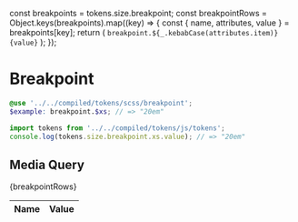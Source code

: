 const breakpoints = tokens.size.breakpoint;
const breakpointRows = Object.keys(breakpoints).map((key) => {
  const { name, attributes, value } = breakpoints[key];
  return (
    <tr key={name}>
      <td>
        <code>breakpoint.${_.kebabCase(attributes.item)}</code>
      </td>
      <td>
        <code>{value}</code>
      </td>
    </tr>
  );
});

<Meta title="Design/Tokens/Breakpoint" />

# Breakpoint

```scss
@use '../../compiled/tokens/scss/breakpoint';
$example: breakpoint.$xs; // => "20em"
```

```javascript
import tokens from '../../compiled/tokens/js/tokens';
console.log(tokens.size.breakpoint.xs.value); // => "20em"
```

## Media Query

<table>
  <thead>
    <tr>
      <th>Name</th>
      <th>Value</th>
    </tr>
  </thead>
  <tbody>{breakpointRows}</tbody>
</table>

